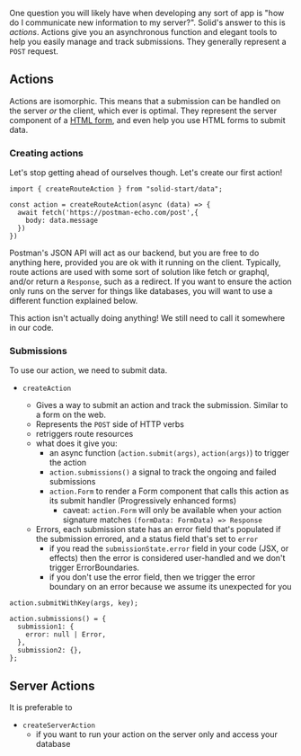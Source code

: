 <Title>Actions</Title>

One question you will likely have when developing any sort of app is "how do I communicate new information to my server?". Solid's answer to this is _actions_. Actions give you an asynchronous function and elegant tools to help you easily manage and track submissions. They generally represent a `POST` request.

## Actions

Actions are isomorphic. This means that a submission can be handled on the server *or* the client, which ever is optimal. They represent the server component of a [HTML form](https://developer.mozilla.org/en-US/docs/Web/HTML/Element/form), and even help you use HTML forms to submit data.

### Creating actions

Let's stop getting ahead of ourselves though. Let's create our first action!

```tsx
import { createRouteAction } from "solid-start/data";

const action = createRouteAction(async (data) => {
  await fetch('https://postman-echo.com/post',{
    body: data.message
  })
})
```

Postman's JSON API will act as our backend, but you are free to do anything here, provided you are ok with it running on the client. Typically, route actions are used with some sort of solution like fetch or graphql, and/or return a `Response`, such as a redirect. If you want to ensure the action only runs on the server for things like databases, you will want to use a different function explained below.

This action isn't actually doing anything! We still need to call it somewhere in our code.

### Submissions

To use our action, we need to submit data. 

- `createAction`

  - Gives a way to submit an action and track the submission. Similar to a form on the web.
  - Represents the `POST` side of HTTP verbs
  - retriggers route resources
  - what does it give you:
    - an async function (`action.submit(args)`, `action(args)`) to trigger the action
    - `action.submissions()` a signal to track the ongoing and failed submissions
    - `action.Form` to render a Form component that calls this action as its submit handler (Progressively enhanced forms)
      - caveat: `action.Form` will only be available when your action signature matches `(formData: FormData) => Response`
  - Errors, each submission state has an error field that's populated if the submission errored, and a status field that's set to `error`
    - if you read the `submissionState.error` field in your code (JSX, or effects) then the error is considered user-handled and we don't trigger ErrorBoundaries.
    - if you don't use the error field, then we trigger the error boundary on an error because we assume its unexpected for you

```tsx
action.submitWithKey(args, key);

action.submissions() = {
  submission1: {
    error: null | Error,
  },
  submission2: {},
};
```

## Server Actions

It is preferable to 

- `createServerAction`
  - if you want to run your action on the server only and access your database
